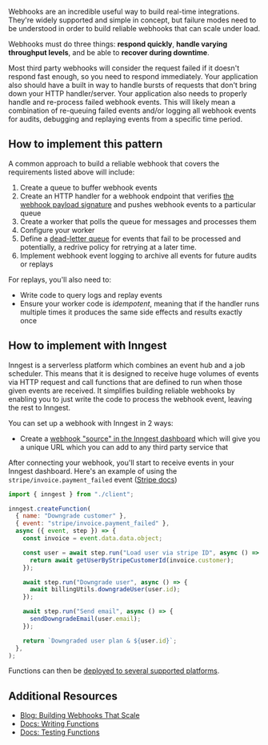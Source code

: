 Webhooks are an incredible useful way to build real-time integrations. They're widely supported and simple in concept, but failure modes need to be understood in order to build reliable webhooks that can scale under load.

Webhooks must do three things: **respond quickly**, **handle varying throughput levels**, and be able to **recover during downtime**.

Most third party webhooks will consider the request failed if it doesn't respond fast enough, so you need to respond immediately. Your application also should have a built in way to handle bursts of requests that don't bring down your HTTP handler/server. Your application also needs to properly handle and re-process failed webhook events. This will likely mean a combination of re-queuing failed events and/or logging all webhook events for audits, debugging and replaying events from a specific time period.

## How to implement this pattern

A common approach to build a reliable webhook that covers the requirements listed above will include:

1. Create a queue to buffer webhook events
2. Create an HTTP handler for a webhook endpoint that verifies [the webhook payload signature](https://stripe.com/docs/webhooks#verify-events) and pushes webhook events to a particular queue
3. Create a worker that polls the queue for messages and processes them
4. Configure your worker
5. Define a [dead-letter queue](https://en.wikipedia.org/wiki/Dead_letter_queue) for events that fail to be processed and potentially, a redrive policy for retrying at a later time.
6. Implement webhook event logging to archive all events for future audits or replays

For replays, you'll also need to:

* Write code to query logs and replay events
* Ensure your worker code is _idempotent_, meaning that if the handler runs multiple times it produces the same side effects and results exactly once

## How to implement with Inngest

Inngest is a serverless platform which combines an event hub and a job scheduler. This means that it is designed to receive huge volumes of events via HTTP request and call functions that are defined to run when those given events are received. It simplifies building reliable webhooks by enabling you to just write the code to process the webhook event, leaving the rest to Inngest.

You can set up a webhook with Inngest in 2 ways:

* Create a [webhook "source" in the Inngest dashboard](https://app.inngest.com/env/production/manage/webhooks) which will give you a unique URL which you can add to any third party service that

After connecting your webhook, you'll start to receive events in your Inngest dashboard. Here's an example of using the `stripe/invoice.payment_failed` event ([Stripe docs](https://stripe.com/docs/api/invoices/object))

```js
import { inngest } from "./client";

inngest.createFunction(
  { name: "Downgrade customer" },
  { event: "stripe/invoice.payment_failed" },
  async ({ event, step }) => {
    const invoice = event.data.data.object;

    const user = await step.run("Load user via stripe ID", async () => {
      return await getUserByStripeCustomerId(invoice.customer);
    });

    await step.run("Downgrade user", async () => {
      await billingUtils.downgradeUser(user.id);
    });

    await step.run("Send email", async () => {
      sendDowngradeEmail(user.email);
    });

    return `Downgraded user plan & ${user.id}`;
  },
);
```

Functions can then be [deployed to several supported platforms](/docs/deploy?ref=patterns).

## Additional Resources

* [Blog: Building Webhooks That Scale](/blog/building-webhooks-that-scale?ref=patterns)
* [Docs: Writing Functions](/docs/functions?ref=patterns)
* [Docs: Testing Functions](/docs/functions/testing-functions?ref=patterns)

